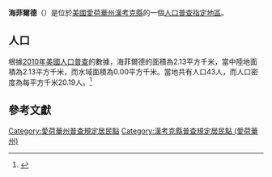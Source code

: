 {{noteTA
|G1=USState
|G2=地名
|G3=Unit
}}
{{Infobox settlement
|official_name            = 海菲爾德
|native_name = Hayfield
|settlement_type          = [[人口普查指定地區|人口普查指定地區]]
|image_skyline            = 
|imagesize                = 
|image_map                = 
|mapsize                  = 
|pushpin_map              = USA Iowa 
|pushpin_label            = 海菲爾德
|pushpin_label_position   = top
|pushpin_map_caption      = 海菲爾德在愛荷華州的位置
|subdivision_type         = [[世界政區索引|國家]]
|subdivision_type1        = [[美国州份|州份]]
|subdivision_type2        = [[愛荷華州行政区划|縣]]
|subdivision_name         = [[美国|美国]]
|subdivision_name1        = [[愛荷華州|愛荷華州]]
|subdivision_name2        = [[漢考克縣_(愛荷華州)|漢考克縣]]
|elevation_ft             = 1243
|elevation_m              = 379
|timezone                 = [[北美中部时区|北美中部时区]]
|area_total_km2           = 2.13
|area_land_km2            = 2.13
|area_water_km2           = 0.00
|area_total_sq_mi         = 
|area_land_sq_mi          = 
|area_water_sq_mi         = 
|population_as_of         = [[2010年美國人口普查|2010]]
|population_footnotes     = 
|population_total         = 43
|population_density_km2   = auto
|population_density_sq_mi = auto
|utc_offset               = -6
|coordinates              = {{coord|43|10|35|N|93|41|42|W|display=inline,title}}
| coor_pinpoint           = 
| coordinates_footnotes   = 
|timezone_DST             = CDT
|utc_offset_DST           = -5
|postal_code_type         = [[美國郵區編號|郵區編號]]
|postal_code              = 50438
|area_code                = {{link-en|电话区号641|Area code 641|641}}
|blank_name = [[地名信息系统|GNIS ID]]
|blank_info = 457352<ref name="GNIS">{{cite gnis|457352|Hayfield}}</ref>
}}
'''海菲爾德'''（{{lang-en|Hayfield}}）是位於[[美國|美國]][[愛荷華州|愛荷華州]][[漢考克縣_(愛荷華州)|漢考克縣]]的一個[[人口普查指定地區|人口普查指定地區]]。

== 人口 ==
根據[[2010年美國人口普查|2010年美國人口普查]]的數據，海菲爾德的面積為2.13平方千米，當中陸地面積為2.13平方千米，而水域面積為0.00平方千米。當地共有人口43人，而人口密度為每平方千米20.19人。<ref name="GR8">{{cite web|url=http://factfinder2.census.gov|publisher=[[美国人口调查局|美国人口调查局]]|accessdate=2011-05-14|title=American FactFinder|archive-date=2013-09-11|archive-url=https://web.archive.org/web/20130911234518/http://factfinder2.census.gov/|dead-url=no}}</ref>

== 參考文獻 ==
{{reflist}}

{{漢考克縣 (愛荷華州)}}

{{DEFAULTSORT:Hayfield, Iowa}}
[[Category:愛荷華州普查規定居民點|Category:愛荷華州普查規定居民點]]
[[Category:漢考克縣普查規定居民點_(愛荷華州)|Category:漢考克縣普查規定居民點 (愛荷華州)]]

{{Iowa-geo-stub}}
